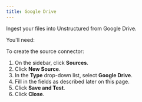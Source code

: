 ```yaml
---
title: Google Drive 
---
```


Ingest your files into Unstructured from Google Drive.

You'll need:


<GoogleDrivePrerequisites />

To create the source connector:

1. On the sidebar, click **Sources**.
2. Click **New Source**.
3. In the **Type** drop-down list, select **Google Drive**.
4. Fill in the fields as described later on this page.
5. Click **Save and Test**.
6. Click **Close**.


<GoogleDriveFields />